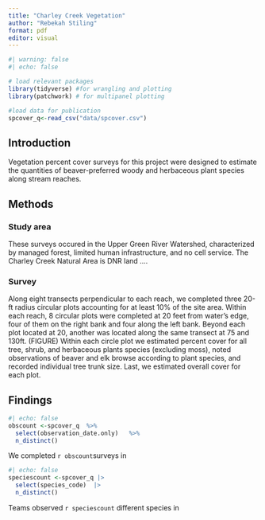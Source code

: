 ```yaml
---
title: "Charley Creek Vegetation"
author: "Rebekah Stiling"
format: pdf
editor: visual
---
```


```r
#| warning: false
#| echo: false

# load relevant packages
library(tidyverse) #for wrangling and plotting
library(patchwork) # for multipanel plotting

#load data for publication
spcover_q<-read_csv("data/spcover.csv")


```

## Introduction

Vegetation percent cover surveys for this project were designed to estimate the quantities of beaver-preferred woody and herbaceous plant species along stream reaches.

## Methods

### Study area

These surveys occured in the Upper Green River Watershed, characterized by managed forest, limited human infrastructure, and no cell service. The Charley Creek Natural Area is DNR land ....

### Survey

Along eight transects perpendicular to each reach, we completed three 20-ft radius circular plots accounting for at least 10% of the site area. Within each reach, 8 circular plots were completed at 20 feet from water's edge, four of them on the right bank and four along the left bank. Beyond each plot located at 20, another was located along the same transect at 75 and 130ft. (FIGURE) Within each circle plot we estimated percent cover for all tree, shrub, and herbaceous plants species (excluding moss), noted observations of beaver and elk browse according to plant species, and recorded individual tree trunk size. Last, we estimated overall cover for each plot.

## Findings

```r
#| echo: false
obscount <-spcover_q  %>%  
  select(observation_date.only)   %>% 
  n_distinct() 
```

We completed  `r obscount`surveys in 

```r
#| echo: false
speciescount <-spcover_q |> 
  select(species_code)  |>
  n_distinct() 
```


Teams observed `r speciescount` different species in
